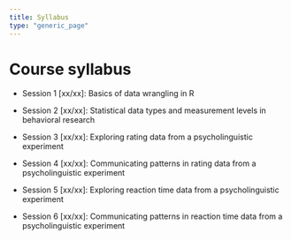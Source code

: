 ```yaml
---
title: Syllabus
type: "generic_page"
---
```


# Course syllabus

- Session 1 [xx/xx]: Basics of data wrangling in R

- Session 2 [xx/xx]: Statistical data types and measurement levels in behavioral research

- Session 3 [xx/xx]: Exploring rating data from a psycholinguistic experiment

- Session 4 [xx/xx]: Communicating patterns in rating data from a psycholinguistic experiment

- Session 5 [xx/xx]: Exploring reaction time data from a psycholinguistic experiment

- Session 6 [xx/xx]: Communicating patterns in reaction time data from a psycholinguistic experiment
